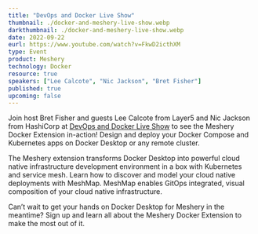 ```yaml
---
title: "DevOps and Docker Live Show"
thumbnail: ./docker-and-meshery-live-show.webp
darkthumbnail: ./docker-and-meshery-live-show.webp
date: 2022-09-22 
eurl: https://www.youtube.com/watch?v=FkwD2icthXM
type: Event
product: Meshery
technology: Docker
resource: true
speakers: ["Lee Calcote", "Nic Jackson", "Bret Fisher"]
published: true
upcoming: false
---
```



Join host Bret Fisher and guests <Link to="/community/members/lee-calcote">Lee Calcote</Link> from Layer5 and <Link to="/community/members/nic-jackson">Nic Jackson</Link> from HashiCorp at <a href="https://www.linkedin.com/events/servicemeshfordocker-withmesher6977705316406730752/about/">DevOps and Docker Live Show</a> to see the <Link to="/docker-extension-meshery">Meshery Docker Extension</Link> in-action! Design and deploy your Docker Compose and Kubernetes apps on Docker Desktop or any remote cluster.

The Meshery extension transforms Docker Desktop into powerful cloud native infrastructure development environment in a box with Kubernetes and service mesh. Learn how to discover and model your cloud native deployments with <Link to="/cloud-native-management/meshmap">MeshMap</Link>. MeshMap enables GitOps integrated, visual composition of your cloud native infrastructure. 

Can’t wait to get your hands on Docker Desktop for Meshery in the meantime? Sign up and learn all about the <Link to="/docker-extension-meshery">Meshery Docker Extension</Link> to make the most out of it.
